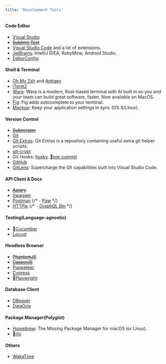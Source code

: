 ```yaml
---
title: 'Development Tools'
---
```


#### Code Editor

- [Visual Studio](https://visualstudio.microsoft.com/)
- ~~[Sublime Text](https://www.sublimetext.com/)~~
- [Visual Studio Code](https://code.visualstudio.com/) and a lot of extensions. <Rating value="4" />
- [JetBrains](https://www.jetbrains.com/): IntelliJ IDEA, RubyMine, Android Studio.
- [EditorConfig](https://editorconfig.org/)

#### Shell & Terminal

- [Oh My Zsh](https://ohmyz.sh/) and [Antigen](https://antigen.sharats.me/)
- [iTerm2](https://www.iterm2.com/) <Rating value="4" />
- [Warp](https://www.warp.dev/): Warp is a modern, Rust-based terminal with AI built in so you and your team can build great software, faster. Now available on MacOS.
- [Fig](https://www.fig.io/): Fig adds autocomplete to your terminal.
- [Mackup](https://github.com/lra/mackup): Keep your application settings in sync (OS X/Linux). <Rating value="4" />

#### Version Control

- ~~[Subversion](https://subversion.apache.org/)~~
- [Git](https://www.git-scm.com/)
- [Git Extras](https://github.com/tj/git-extras): Git Extras is a repository containing useful extra git helper scripts.
- [git-crypt](https://www.agwa.name/projects/git-crypt/)
- Git Hooks: [husky](https://github.com/typicode/husky), 👀[pre-commit](https://pre-commit.com/)
- [GitHub](https://www.github.com/) <Rating value="4" />
- [GitLens](https://gitlens.amod.io/): Supercharge the Git capabilities built into Visual Studio Code. <Rating value="4" />

#### API Client & Docs

- ~~[Apiary](https://apiary.io/)~~
- [Swagger](https://swagger.io/)
- [Postman](https://www.postman.com/) <Rating value="3" />
  {/* - [Paw](https://www.paw.cloud/) */}
- [HTTPie](https://www.httpie.org/)
  {/* - [GraphQL Bin](https://www.graphqlbin.com/) */}

#### Testing(Language-agnostic)

- 👀[Cucumber](https://cucumber.io/)
- [Locust](https://locust.io/)

#### Headless Browser

- ~~[PhantomJS](https://phantomjs.org/)~~
- ~~[CasperJS](https://github.com/casperjs/casperjs>)~~
- [Puppeteer](https://pptr.dev/)
- [Cypress](https://www.cypress.io/)
- 👀[Playwright](https://www.playwright.dev/)

#### Database Client

- [DBeaver](https://www.dbeaver.io/)
- [DataGrip](https://datagrip.jetbrains.com/)

#### Package Manager(Polyglot)

- [Homebrew](https://brew.sh/): The Missing Package Manager for macOS (or Linux). <Rating value="4" />
- 👀[rtx](https://github.com/jdx/rtx)

#### Others

- [WakaTime](https://wakatime.com/)
